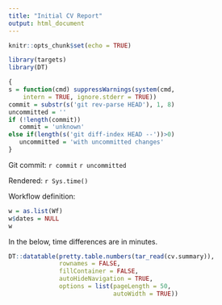 ```yaml
---
title: "Initial CV Report"
output: html_document
---
```


```r
knitr::opts_chunk$set(echo = TRUE)
```

```r
library(targets)
library(DT)
```

```r
{
s = function(cmd) suppressWarnings(system(cmd,
    intern = TRUE, ignore.stderr = TRUE))
commit = substr(s('git rev-parse HEAD'), 1, 8)
uncommitted = ''
if (!length(commit))
   commit = 'unknown'
else if(length(s('git diff-index HEAD --'))>0)
   uncommitted = 'with uncommitted changes'
}
```

Git commit: `r commit` `r uncommitted`

Rendered: `r Sys.time()`

Workflow definition:

```r
w = as.list(Wf)
w$dates = NULL
w
```

In the below, time differences are in minutes.

```r
DT::datatable(pretty.table.numbers(tar_read(cv.summary)),
              rownames = FALSE,
              fillContainer = FALSE,
              autoHideNavigation = TRUE,
              options = list(pageLength = 50,
                             autoWidth = TRUE))
```
